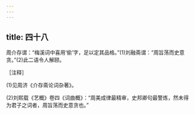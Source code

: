 ```yaml
---
---
---
```

title: 四十八
---




周介存谓：“梅溪词中喜用‘偷’字，足以定其品格。”(1)刘融斋谓：“周旨荡而史意贪。”(2)此二语令人解颐。

［注释］

(1)见周济《介存斋论词杂著》。

(2)刘熙载《艺概》卷四《词曲概》：“周美成律最精审，史邦卿句最警炼，然未得为君子之词者，周旨荡而史意贪也。”